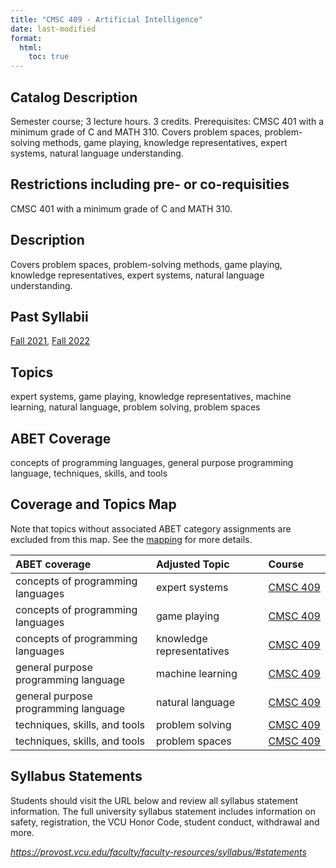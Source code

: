 ```yaml
---
title: "CMSC 409 - Artificial Intelligence"
date: last-modified
format:
  html:
    toc: true
---
```


## Catalog Description

Semester course; 3 lecture hours. 3 credits. Prerequisites: CMSC 401 with a minimum grade of C and MATH 310. Covers problem spaces, problem-solving methods, game playing, knowledge representatives, expert systems, natural language understanding.


## Restrictions including pre- or co-requisities
 
CMSC 401 with a minimum grade of C and MATH 310.

## Description

Covers problem spaces, problem-solving methods, game playing, knowledge representatives, expert systems, natural language understanding.

## Past Syllabii

<a href='./202210/CMSC_409_Syllabus_Fall_2021.pdf'>Fall 2021</a>, <a href='./202310/CMSC_409_Syllabus_Fall_2022.pdf'>Fall 2022</a>

## Topics

expert systems, game playing, knowledge representatives, machine learning, natural language, problem solving, problem spaces

## ABET Coverage

concepts of programming languages, general purpose programming language, techniques, skills, and tools

## Coverage and Topics Map

Note that topics without associated ABET category assignments are excluded from this map.  See the [mapping](https://docs.google.com/spreadsheets/d/1qrN3L7eRLsM-aVMHYaLQN-FMYtrTJf0_h6dLKlUdPkk/edit#gid=338318647) for more details.

ABET coverage                         Adjusted Topic             Course
------------------------------------  -------------------------  ----------------------------------
concepts of programming languages     expert systems             <a href='CMSC409.qmd'>CMSC 409</a>
concepts of programming languages     game playing               <a href='CMSC409.qmd'>CMSC 409</a>
concepts of programming languages     knowledge representatives  <a href='CMSC409.qmd'>CMSC 409</a>
general purpose programming language  machine learning           <a href='CMSC409.qmd'>CMSC 409</a>
general purpose programming language  natural language           <a href='CMSC409.qmd'>CMSC 409</a>
techniques, skills, and tools         problem solving            <a href='CMSC409.qmd'>CMSC 409</a>
techniques, skills, and tools         problem spaces             <a href='CMSC409.qmd'>CMSC 409</a>


## Syllabus Statements

Students should visit the URL below and review all syllabus statement information. The full university syllabus statement includes information on safety, registration, the VCU Honor Code, student conduct, withdrawal and more.

*<https://provost.vcu.edu/faculty/faculty-resources/syllabus/#statements>*


